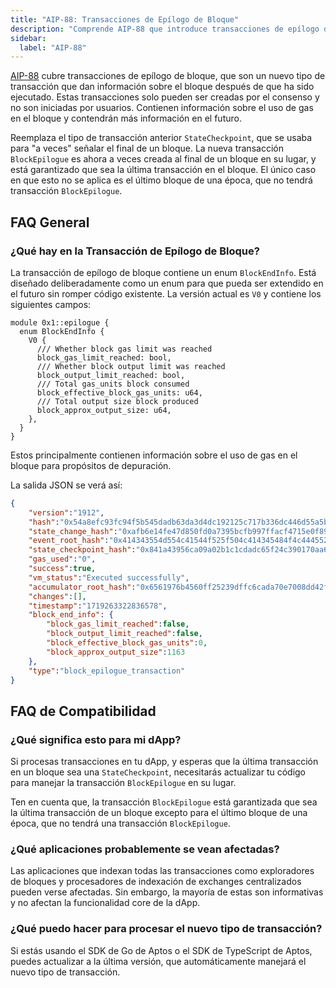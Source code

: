 ```yaml
---
title: "AIP-88: Transacciones de Epílogo de Bloque"
description: "Comprende AIP-88 que introduce transacciones de epílogo de bloque para proporcionar información sobre bloques ejecutados"
sidebar:
  label: "AIP-88"
---
```


[AIP-88](https://github.com/aptos-foundation/AIPs/blob/main/aips/aip-88.md) cubre
transacciones de epílogo de bloque, que son un nuevo tipo de transacción que dan
información sobre el bloque después de que ha sido ejecutado. Estas transacciones solo pueden
ser creadas por el consenso y no son iniciadas por usuarios. Contienen
información sobre el uso de gas en el bloque y contendrán más información en
el futuro.

Reemplaza el tipo de transacción anterior `StateCheckpoint`, que se usaba para
"a veces" señalar el final de un bloque. La nueva transacción `BlockEpilogue` es
ahora a veces creada al final de un bloque en su lugar, y está garantizado que sea
la última transacción en el bloque. El único caso en que esto no se aplica es el
último bloque de una época, que no tendrá transacción `BlockEpilogue`.

## FAQ General

### ¿Qué hay en la Transacción de Epílogo de Bloque?

La transacción de epílogo de bloque contiene un enum `BlockEndInfo`. Está diseñado
deliberadamente como un enum para que pueda ser extendido en el futuro sin romper
código existente. La versión actual es `V0` y contiene los siguientes campos:

```move
module 0x1::epilogue {
  enum BlockEndInfo {
    V0 {
      /// Whether block gas limit was reached
      block_gas_limit_reached: bool,
      /// Whether block output limit was reached
      block_output_limit_reached: bool,
      /// Total gas_units block consumed
      block_effective_block_gas_units: u64,
      /// Total output size block produced
      block_approx_output_size: u64,
    },
  }
}
```

Estos principalmente contienen información sobre el uso de gas en el bloque para propósitos
de depuración.

La salida JSON se verá así:

```json
{
    "version":"1912",
    "hash":"0x54a8efc93fc94f5b545dadb63da3d4dc192125c717b336dc446d55a5b553913f",
    "state_change_hash":"0xafb6e14fe47d850fd0a7395bcfb997ffacf4715e0f895cc162c218e4a7564bc6",
    "event_root_hash":"0x414343554d554c41544f525f504c414345484f4c4445525f4841534800000000",
    "state_checkpoint_hash":"0x841a43956ca09a02b1c1cdadc65f24c390170aa666015a2e8f7ec5c9d6a3875f",
    "gas_used":"0",
    "success":true,
    "vm_status":"Executed successfully",
    "accumulator_root_hash":"0x6561976b4560ff25239dffc6cada70e7008dd42fc4d3df2eca6a86b6d2ec384d",
    "changes":[],
    "timestamp":"1719263322836578",
    "block_end_info": {
        "block_gas_limit_reached":false,
        "block_output_limit_reached":false,
        "block_effective_block_gas_units":0,
        "block_approx_output_size":1163
    },
    "type":"block_epilogue_transaction"
}
```

## FAQ de Compatibilidad

### ¿Qué significa esto para mi dApp?

Si procesas transacciones en tu dApp, y esperas que la última transacción en un
bloque sea una `StateCheckpoint`, necesitarás actualizar tu código para manejar la
transacción `BlockEpilogue` en su lugar.

Ten en cuenta que, la transacción `BlockEpilogue` está garantizada que sea la última
transacción de un bloque excepto para el último bloque de una época, que no
tendrá una transacción `BlockEpilogue`.

### ¿Qué aplicaciones probablemente se vean afectadas?

Las aplicaciones que indexan todas las transacciones como exploradores de bloques y procesadores
de indexación de exchanges centralizados pueden verse afectadas. Sin embargo, la mayoría de estas
son informativas y no afectan la funcionalidad core de la dApp.

### ¿Qué puedo hacer para procesar el nuevo tipo de transacción?

Si estás usando el SDK de Go de Aptos o el SDK de TypeScript de Aptos, puedes actualizar a
la última versión, que automáticamente manejará el nuevo tipo de transacción.
